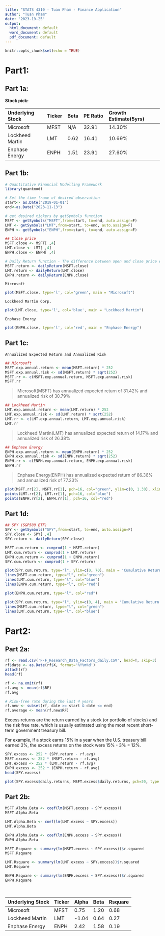 ---
title: "STATS 4310 - Tuan Pham - Finance Application"
author: "Tuan Pham"
date: "2023-10-25"
output:
  html_document: default
  word_document: default
  pdf_document: default
---

```{r setup, include=FALSE}
knitr::opts_chunk$set(echo = TRUE)
```

# **Part1:**

</b>
</b>

## Part 1a:

</b>

**Stock pick:**

</b>

|Underlying Stock | Ticker  | Beta  | PE Ratio  | Growth Estimate(5yrs) |
|:----------------|:--------|:------|:----------|:----------------------|
|Microsoft        |MFST     |N/A    |32.91      |14.30%                 |
|Lockheed Martin  |LMT      |0.62   |16.41      |10.69%                 |
|Enphase Energy   |ENPH     |1.51   |23.91      |27.60%                 |


</b>

## Part 1b:

</b>

```{r message=FALSE, warning=FALSE}
# Quantitative Financial Modelling Framework
library(quantmod)
```

</b>

```{r}
# Set the time frame of desired observation 
start<- as.Date("2019-01-01")
end<-as.Date("2023-11-13")
```

</b>

```{r}
# get desired tickers by getSymbols function
MSFT <- getSymbols("MSFT",from=start, to=end, auto.assign=F)
LMT <- getSymbols("LMT",from=start, to=end, auto.assign=F)
ENPH <- getSymbols("ENPH",from=start, to=end, auto.assign=F)

```

</b>

```{r}
## Close price
MSFT.close <- MSFT[ ,4]
LMT.close <- LMT[ ,4]
ENPH.close <- ENPH[ ,4]
```

</b>

```{r}
# Daily Return function - The difference between open and close price of an underlying stock
MSFT.return <- dailyReturn(MSFT.close)
LMT.return <- dailyReturn(LMT.close)
ENPH.return <- dailyReturn(ENPH.close)

```



`Microsoft`

```{r}
plot(MSFT.close, type='l', col='green', main = "Microsoft")
```

`Lockheed Martin Corp.`

```{r}
plot(LMT.close, type='l', col='blue', main = "Lockheed Martin")
```

`Enphase Energy`

```{r}
plot(ENPH.close, type='l', col='red', main = "Enphase Energy")

```

</b>

## Part 1c:

</b>

`Annualized Expected Return and Annualized Risk`

```{r}
## Microsoft
MSFT.exp.annual.return <- mean(MSFT.return) * 252
MSFT.exp.annual.risk <- sd(MSFT.return) * sqrt(252)
MSFT.rr <- c(MSFT.exp.annual.return, MSFT.exp.annual.risk)
MSFT.rr
```

</b>

> Microsoft(MSFT) has annualized expected return of 31.42% and annualized risk of 30.79%

```{r}
## Lockheed Martin
LMT.exp.annual.return <- mean(LMT.return) * 252
LMT.exp.annual.risk <- sd(LMT.return) * sqrt(252)
LMT.rr <- c(LMT.exp.annual.return, LMT.exp.annual.risk)
LMT.rr
```

> Lockheed Martin(LMT) has annualized expected return of 14.17% and annualized risk of 26.38%

</b>

```{r}
## Enphase Energy
ENPH.exp.annual.return <- mean(ENPH.return) * 252
ENPH.exp.annual.risk <- sd(ENPH.return) * sqrt(252)
ENPH.rr <- c(ENPH.exp.annual.return, ENPH.exp.annual.risk)
ENPH.rr
```
</b>

> Enphase Energy(ENPH)  has annualized expected return of 86.36% and annualized risk of 77.23%

</b>

```{r}
plot(MSFT.rr[2], MSFT.rr[1], pch=16, col="green", ylim=c(0, 1.30), xlim=c(0, .80), xlab = 'Annualized Risk', ylab = 'Annualized Return')
points(LMT.rr[2], LMT.rr[1], pch=16, col="blue")
points(ENPH.rr[2], ENPH.rr[1], pch=16, col="red")
```

</b>

## Part 1d:

</b>


```{r}
## SPY (S&P500 ETF)
SPY <- getSymbols("SPY",from=start, to=end, auto.assign=F)
SPY.close <- SPY[ ,4]
SPY.return <- dailyReturn(SPY.close)
```

</b>

```{r}
MSFT.cum.return <- cumprod(1 + MSFT.return)
LMT.cum.return <- cumprod(1 + LMT.return)
ENPH.cum.return <- cumprod(1 + ENPH.return)
SPY.cum.return <- cumprod(1 + SPY.return)
```

</b>

```{r}
plot(SPY.cum.return, type="l", ylim=c(0, 70), main = 'Cumulative Return in last 4 years')
lines(MSFT.cum.return, type="l", col="green")
lines(LMT.cum.return, type="l", col="blue")
lines(ENPH.cum.return, type="l", col="red")

```

</b>

```{r}
plot(ENPH.cum.return, type="l", col="red")
```
</b>

```{r}
plot(SPY.cum.return, type="l", ylim=c(0, 4), main = 'Cumulative Return in last 4 years')
lines(MSFT.cum.return, type="l", col="green")
lines(LMT.cum.return, type="l", col="blue")
```

</b>

# **Part2:**

</b>
</b>

## Part 2a:
</b>

```{r message=FALSE, warning=FALSE}
rf <- read.csv('F-F_Research_Data_Factors_daily.CSV', head=T, skip=3)
rf$date <- as.Date(rf$X, format='%Y%m%d')
attach(rf)
head(rf)
```

```{r}
rf <- na.omit(rf)
rf.avg <- mean(rf$RF)
rf.avg
```

  
```{r}
# Risk-free rate during the last 4 years
rf.new <- subset(rf, date >= start & date <= end)
rf.average <- mean(rf.new$RF)
```
  

Excess returns are the return earned by a stock (or portfolio of stocks) and the risk free rate, which is usually estimated using the most recent short-term government treasury bill.

For example, if a stock earns 15% in a year when the U.S. treasury bill earned 3%, the excess returns on the stock were 15% - 3% = 12%.

```{r}
SPY.excess <- 252 * (SPY.return - rf.avg)
MSFT.excess <- 252 * (MSFT.return - rf.avg)
LMT.excess <- 252 * (LMT.return - rf.avg)
ENPH.excess <- 252 * (ENPH.return - rf.avg)
head(SPY.excess)
```
```{r}
plot(SPY.excess$daily.returns, MSFT.excess$daily.returns, pch=20, type = 'p')
```

</b>

## Part 2b:

</b>

```{r}
MSFT.Alpha.Beta <- coef(lm(MSFT.excess ~ SPY.excess))
MSFT.Alpha.Beta
```


```{r}
LMT.Alpha.Beta <- coef(lm(LMT.excess ~ SPY.excess))
LMT.Alpha.Beta
```

```{r}
ENPH.Alpha.Beta <- coef(lm(ENPH.excess ~ SPY.excess))
ENPH.Alpha.Beta
```

```{r}
MSFT.Rsquare <- summary(lm(MSFT.excess ~ SPY.excess))$r.squared
MSFT.Rsquare
```

```{r}
LMT.Rsquare <- summary(lm(LMT.excess ~ SPY.excess))$r.squared
LMT.Rsquare
```

```{r}
ENPH.Rsquare <- summary(lm(ENPH.excess ~ SPY.excess))$r.squared
ENPH.Rsquare
```
</br>

|Underlying Stock | Ticker  | Alpha   | Beta    | Rsquare     |
|:----------------|:--------|:--------|:--------|:------------|
|Microsoft        |MFST     |0.75     |1.20     |0.68         |
|Lockheed Martin  |LMT      |-1.04    |0.64     |0.27         |
|Enphase Energy   |ENPH     |2.42     |1.58     |0.19         |